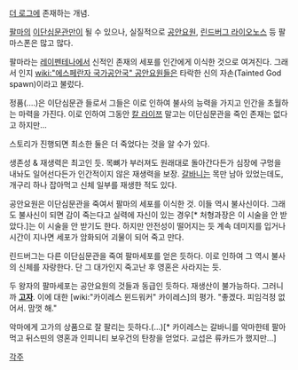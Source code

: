 [[더 로그]]에 존재하는 개념.

[[팔마]]의 [[이단심문관]]만이 될 수 있으나, 실질적으로 [[공안요원]], [[린드버그 라이오노스]] 등 팔마스폰은 많고 많다.

팔마라는 [[레이펜테나]]에서 신적인 존재의 세포를 인간에게 이식한 것으로 여겨진다.
그래서 인지 [[wiki:"에스페란자 국가공안국" 공안요원]]들은 타락한 신의 자손(Tainted God spawn)이라고 불렀다.

정품(....)은 이단심문관 들로서 그들은 이로 인하여 불사의 능력을 가지고 인간을 초월하는 마력을 가진다. 이로 인하여 그동안 [[칼 라이쯔]] 말고는 이단심문관을 죽인 존재는 없다고 하지만...

스토리가 진행되면 최소한 둘은 더 죽었다는 것을 알 수가 있다.

생존성 & 재생력은 최고인 듯. 목뼈가 부러져도 원래대로 돌아간다든가 심장에 구멍을 내놔도 일어선다든가 인간적이지 않은 재생력을 보장. [[갈바니]]는 목만 남아 있었는데도, 개구리 하나 잡아먹고 신체 일부를 재생한 적도 있다.

공안요원은 이단심문관을 죽여서 팔마의 세포를 이식한 것. 이들 역시 불사신이다. 그래도 불사신이 되면 감이 죽는다고 실력에 자신이 있는 경우[* 처형과장은 이 시술을 안 받았다.]는 이 시술을 안 받기도 한다.
하지만 안전성이 떨어지는 듯 계속 데미지를 입거나 시간이 지나면 세포가 암화되어 괴물이 되어 죽고 만다.

린드버그는 다른 이단심문관을 죽여 팔마세포를 얻은 듯하다. 이로 인하여 그 역시 불사의 신체를 자랑한다. 단 그 대가인지 죽고난 후 영혼은 사라지는 듯.

두 왕자의 팔마세포는 공안요원의 것들과 동급인 듯하다. 재생산이 불가능하다. 그러니까 '''[[고자]]'''. 이에 대한 [wiki:"카이레스 윈드워커" 카이레스]의 평가. 
"좋겠다. 피임걱정 없어서. 맘껏 해." 

악마에게 고가의 상품으로 잘 팔리는 듯하다.(...)[* 카이레스는 갈바니를 악마한테 팔아먹고 뒤스띤의 영혼과 인피니티 보우건의 탄창을 얻었다. 교섭은 류카드가 했지만...]

[[각주]]
